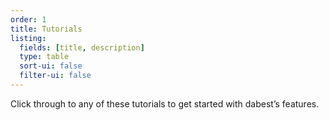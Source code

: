 ```yaml
---
order: 1
title: Tutorials
listing:
  fields: [title, description]
  type: table
  sort-ui: false
  filter-ui: false
---
```


Click through to any of these tutorials to get started with dabest's features.